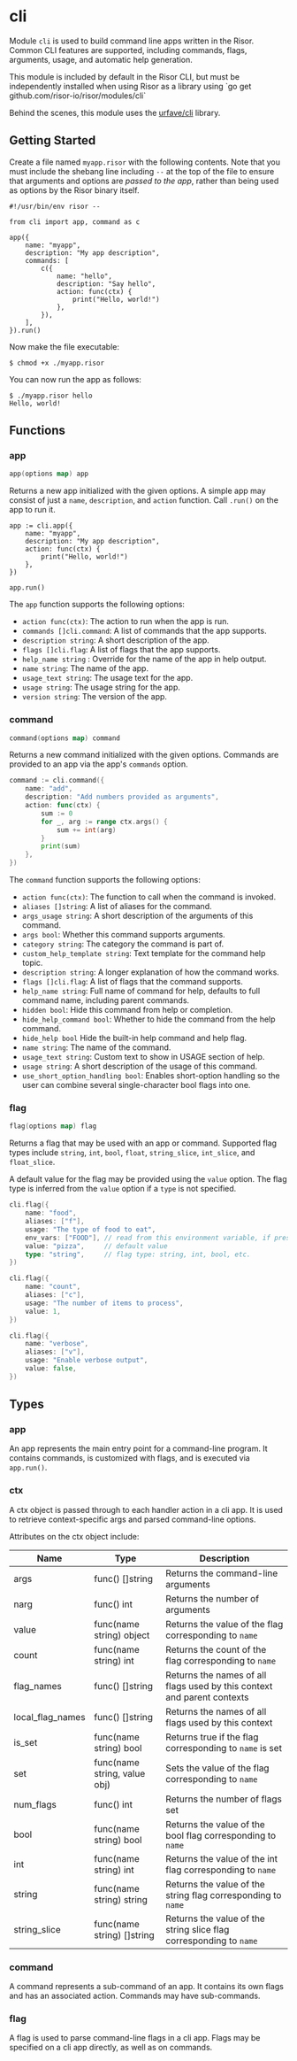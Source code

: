 
# cli

Module `cli` is used to build command line apps written in the Risor. Common
CLI features are supported, including commands, flags, arguments, usage, and
automatic help generation.

<Callout type="info" emoji="ℹ️">
  This module is included by default in the Risor CLI, but must be
  independently installed when using Risor as
  a library using `go get github.com/risor-io/risor/modules/cli`
</Callout>

Behind the scenes, this module uses the [urfave/cli](https://cli.urfave.org/) library.

## Getting Started

Create a file named `myapp.risor` with the following contents. Note that you
must include the shebang line including `--` at the top of the file to ensure
that arguments and options are _passed to the app_, rather than being used as
options by the Risor binary itself.

```risor copy filename="myapp.risor"
#!/usr/bin/env risor --

from cli import app, command as c

app({
    name: "myapp",
    description: "My app description",
    commands: [
        c({
            name: "hello",
            description: "Say hello",
            action: func(ctx) {
                print("Hello, world!")
            },
        }),
    ],
}).run()
```

Now make the file executable:

```
$ chmod +x ./myapp.risor
```

You can now run the app as follows:

```
$ ./myapp.risor hello
Hello, world!
```

## Functions

### app

```go filename="Function signature"
app(options map) app
```

Returns a new app initialized with the given options. A simple app may consist
of just a `name`, `description`, and `action` function. Call `.run()` on the
app to run it.

```risor copy filename="Example"
app := cli.app({
    name: "myapp",
    description: "My app description",
    action: func(ctx) {
        print("Hello, world!")
    },
})

app.run()
```

The `app` function supports the following options:

- `action func(ctx)`: The action to run when the app is run.
- `commands []cli.command`: A list of commands that the app supports.
- `description string`: A short description of the app.
- `flags []cli.flag`: A list of flags that the app supports.
- `help_name string` : Override for the name of the app in help output.
- `name string`: The name of the app.
- `usage_text string`: The usage text for the app.
- `usage string`: The usage string for the app.
- `version string`: The version of the app.

### command

```go filename="Function signature"
command(options map) command
```

Returns a new command initialized with the given options. Commands are provided
to an app via the app's `commands` option.

```go copy filename="Example"
command := cli.command({
    name: "add",
    description: "Add numbers provided as arguments",
    action: func(ctx) {
        sum := 0
        for _, arg := range ctx.args() {
            sum += int(arg)
        }
        print(sum)
    },
})
```

The `command` function supports the following options:

- `action func(ctx)`: The function to call when the command is invoked.
- `aliases []string`: A list of aliases for the command.
- `args_usage string`: A short description of the arguments of this command.
- `args bool`: Whether this command supports arguments.
- `category string`: The category the command is part of.
- `custom_help_template string`: Text template for the command help topic.
- `description string`: A longer explanation of how the command works.
- `flags []cli.flag`: A list of flags that the command supports.
- `help_name string`: Full name of command for help, defaults to full command name, including parent commands.
- `hidden bool`: Hide this command from help or completion.
- `hide_help_command bool`: Whether to hide the command from the help command.
- `hide_help bool` Hide the built-in help command and help flag.
- `name string`: The name of the command.
- `usage_text string`: Custom text to show in USAGE section of help.
- `usage string`: A short description of the usage of this command.
- `use_short_option_handling bool`: Enables short-option handling so the user can combine several single-character bool flags into one.

### flag

```go filename="Function signature"
flag(options map) flag
```

Returns a flag that may be used with an app or command. Supported flag types
include `string`, `int`, `bool`, `float`, `string_slice`, `int_slice`,
and `float_slice`.

A default value for the flag may be provided using the `value` option. The flag
type is inferred from the `value` option if a `type` is not specified.

```go copy filename="Example string flag"
cli.flag({
    name: "food",
    aliases: ["f"],
    usage: "The type of food to eat",
    env_vars: ["FOOD"], // read from this environment variable, if present
    value: "pizza",     // default value
    type: "string",     // flag type: string, int, bool, etc.
})
```

```go copy filename="Example int flag"
cli.flag({
    name: "count",
    aliases: ["c"],
    usage: "The number of items to process",
    value: 1,
})
```

```go copy filename="Example bool flag"
cli.flag({
    name: "verbose",
    aliases: ["v"],
    usage: "Enable verbose output",
    value: false,
})
```

## Types

### app

An app represents the main entry point for a command-line program. It contains
commands, is customized with flags, and is executed via `app.run()`.

### ctx

A ctx object is passed through to each handler action in a cli app. It is
used to retrieve context-specific args and parsed command-line options.

Attributes on the ctx object include:

| Name             | Type                         | Description                                                             |
| ---------------- | ---------------------------- | ----------------------------------------------------------------------- |
| args             | func() []string              | Returns the command-line arguments                                      |
| narg             | func() int                   | Returns the number of arguments                                         |
| value            | func(name string) object     | Returns the value of the flag corresponding to `name`                   |
| count            | func(name string) int        | Returns the count of the flag corresponding to `name`                   |
| flag_names       | func() []string              | Returns the names of all flags used by this context and parent contexts |
| local_flag_names | func() []string              | Returns the names of all flags used by this context                     |
| is_set           | func(name string) bool       | Returns true if the flag corresponding to `name` is set                 |
| set              | func(name string, value obj) | Sets the value of the flag corresponding to `name`                      |
| num_flags        | func() int                   | Returns the number of flags set                                         |
| bool             | func(name string) bool       | Returns the value of the bool flag corresponding to `name`              |
| int              | func(name string) int        | Returns the value of the int flag corresponding to `name`               |
| string           | func(name string) string     | Returns the value of the string flag corresponding to `name`            |
| string_slice     | func(name string) []string   | Returns the value of the string slice flag corresponding to `name`      |

### command

A command represents a sub-command of an app. It contains its own flags and
has an associated action. Commands may have sub-commands.

### flag

A flag is used to parse command-line flags in a cli app. Flags may be specified
on a cli app directly, as well as on commands.
